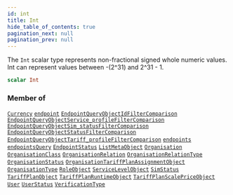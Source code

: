 ```yaml
---
id: int
title: Int
hide_table_of_contents: true
pagination_next: null
pagination_prev: null
---
```








The `Int` scalar type represents non-fractional signed whole numeric values. Int can represent values between -(2^31) and 2^31 - 1.

```graphql
scalar Int
```




### Member of

[`Currency`](/graphql/objects/currency)  <Badge class="secondary" text="object"/><Bullet />[`endpoint`](/graphql/queries/endpoint)  <Badge class="secondary" text="query"/><Bullet />[`EndpointQueryObjectIdFilterComparison`](/graphql/inputs/endpoint-query-object-id-filter-comparison)  <Badge class="secondary" text="input"/><Bullet />[`EndpointQueryObjectService_profileFilterComparison`](/graphql/inputs/endpoint-query-object-service-profile-filter-comparison)  <Badge class="secondary" text="input"/><Bullet />[`EndpointQueryObjectSim_statusFilterComparison`](/graphql/inputs/endpoint-query-object-sim-status-filter-comparison)  <Badge class="secondary" text="input"/><Bullet />[`EndpointQueryObjectStatusFilterComparison`](/graphql/inputs/endpoint-query-object-status-filter-comparison)  <Badge class="secondary" text="input"/><Bullet />[`EndpointQueryObjectTariff_profileFilterComparison`](/graphql/inputs/endpoint-query-object-tariff-profile-filter-comparison)  <Badge class="secondary" text="input"/><Bullet />[`endpoints`](/graphql/queries/endpoints)  <Badge class="secondary" text="query"/><Bullet />[`endpointsQuery`](/graphql/queries/endpoints-query)  <Badge class="secondary" text="query"/><Bullet />[`EndpointStatus`](/graphql/objects/endpoint-status)  <Badge class="secondary" text="object"/><Bullet />[`ListMetaObject`](/graphql/objects/list-meta-object)  <Badge class="secondary" text="object"/><Bullet />[`Organisation`](/graphql/objects/organisation)  <Badge class="secondary" text="object"/><Bullet />[`OrganisationClass`](/graphql/objects/organisation-class)  <Badge class="secondary" text="object"/><Bullet />[`OrganisationRelation`](/graphql/objects/organisation-relation)  <Badge class="secondary" text="object"/><Bullet />[`OrganisationRelationType`](/graphql/objects/organisation-relation-type)  <Badge class="secondary" text="object"/><Bullet />[`OrganisationStatus`](/graphql/objects/organisation-status)  <Badge class="secondary" text="object"/><Bullet />[`OrganisationTariffPlanAssignmentObject`](/graphql/objects/organisation-tariff-plan-assignment-object)  <Badge class="secondary" text="object"/><Bullet />[`OrganisationType`](/graphql/objects/organisation-type)  <Badge class="secondary" text="object"/><Bullet />[`RoleObject`](/graphql/objects/role-object)  <Badge class="secondary" text="object"/><Bullet />[`ServiceLevelObject`](/graphql/objects/service-level-object)  <Badge class="secondary" text="object"/><Bullet />[`SimStatus`](/graphql/objects/sim-status)  <Badge class="secondary" text="object"/><Bullet />[`TariffPlanObject`](/graphql/objects/tariff-plan-object)  <Badge class="secondary" text="object"/><Bullet />[`TariffPlanRuntimeObject`](/graphql/objects/tariff-plan-runtime-object)  <Badge class="secondary" text="object"/><Bullet />[`TariffPlanScalePriceObject`](/graphql/objects/tariff-plan-scale-price-object)  <Badge class="secondary" text="object"/><Bullet />[`User`](/graphql/objects/user)  <Badge class="secondary" text="object"/><Bullet />[`UserStatus`](/graphql/objects/user-status)  <Badge class="secondary" text="object"/><Bullet />[`VerificationType`](/graphql/objects/verification-type)  <Badge class="secondary" text="object"/>



